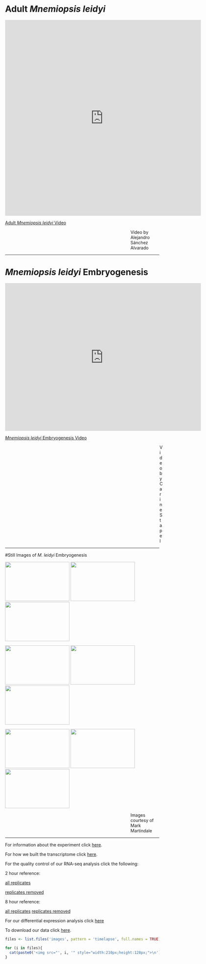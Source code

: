 



# Adult _Mnemiopsis leidyi_


<iframe src="https://player.vimeo.com/video/194724472" width="640" height="640" frameborder="0" webkitallowfullscreen mozallowfullscreen allowfullscreen></iframe>
<p><a href="https://vimeo.com/194724472">Adult _Mnemiopsis leidyi_ Video</a><p style="padding-left:410px">Video by Alejandro Sánchez Alvarado</p>


______________________________________________________________


# _Mnemiopsis leidyi_ Embryogenesis

<iframe src="https://player.vimeo.com/video/194724462" width="640" height="483" frameborder="0" webkitallowfullscreen mozallowfullscreen allowfullscreen></iframe>
<p><a href="https://vimeo.com/194724462">_Mnemiopsis leidyi_ Embryogenesis Video</a><p style="padding-left:505px">Video by Carine Stapel</p>


______________________________________________________________





#Still Images of _M. leidyi_ Embryogenesis

<img src="images/1Ct-2006-timelapse-0037_t007.jpg" style="width:210px;height:128px;">
<img src="images/2Ct-2006-timelapse-0037_t063.jpg" style="width:210px;height:128px;">
<img src="images/3Ct-2006-timelapse-0037_t113.jpg" style="width:210px;height:128px;">



<img src="images/4Ct-2006-timelapse-0037_t246.jpg" style="width:210px;height:128px;">
<img src="images/5Ct-2006-timelapse-0037_t372.jpg" style="width:210px;height:128px;">
<img src="images/6Ct-2006-timelapse-0037_t449.jpg" style="width:210px;height:128px;">



<img src="images/7Ct-2006-timelapse-0037_t575.jpg" style="width:210px;height:128px;">
<img src="images/8Ct-2006-timelapse-0038_t60.jpg" style="width:210px;height:128px;">
<img src="images/9Ct-2006-timelapse-0049_t41.jpg" style="width:210px;height:128px;">


<p style="padding-left:410px">Images courtesy of Mark Martindale</p>
______________________________________________________________



For information about the experiment click [here](experiment.html).


For how we built the transcriptome click [here](transcriptome.html).


For the quality control of our RNA-seq analysis click the following:

2 hour reference: 

  [all replicates](analysis2hpaAllR.html)
  
  [replicates removed](analysis2hpa2RR.Rmd)
  
8 hour reference:

  [all replicates](analysis8hpaAllR.html)
  [replicates removed](analysis8hpa5RR.html)

For our differential expression analysis click [here](StoryOfInitialAnalysis.html)

To download our data click [here](downloads.html).



```r

files <- list.files('images', pattern = 'timelapse', full.names = TRUE)

for (i in files){
  cat(paste0('<img src="', i, '" style="width:210px;height:128px;">\n'))
}

```
